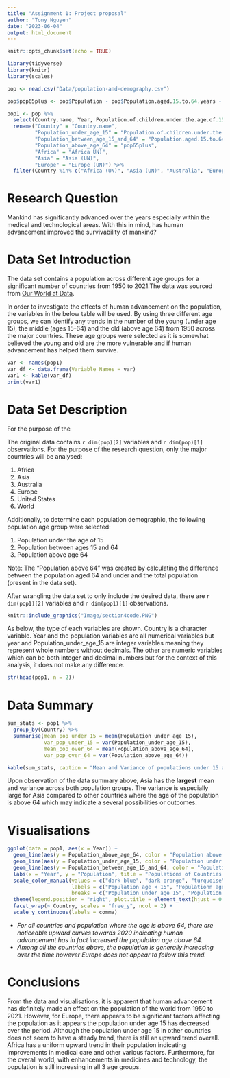```yaml
---
title: "Assignment 1: Project proposal"
author: "Tony Nguyen"
date: "2023-06-04"
output: html_document
---
```


```r
knitr::opts_chunk$set(echo = TRUE)
```


```r
library(tidyverse)
library(knitr)
library(scales)

pop <- read.csv("Data/population-and-demography.csv")

pop$pop65plus <- pop$Population - pop$Population.aged.15.to.64.years - pop$Population.of.children.under.the.age.of.15

pop1 <- pop %>%
  select(Country.name, Year, Population.of.children.under.the.age.of.15, Population.aged.15.to.64.years, pop65plus) %>%
  rename("Country" = "Country.name", 
         "Population_under_age_15" = "Population.of.children.under.the.age.of.15", 
         "Population_between_age_15_and_64" = "Population.aged.15.to.64.years", 
         "Population_above_age_64" = "pop65plus",
         "Africa" = "Africa UN)",
         "Asia" = "Asia (UN)",
         "Europe" = "Europe (UN)") %>%
  filter(Country %in% c("Africa (UN)", "Asia (UN)", "Australia", "Europe (UN)", "United States", "World"))
```


# Research Question

Mankind has significantly advanced over the years especially within the medical and technological areas. With this in mind, has human advancement improved the survivability of mankind? 

# Data Set Introduction

The data set contains a population across different age groups for a significant number of countries from 1950 to 2021.The data was sourced from [Our World at Data](https://ourworldindata.org/world-population-growth). 

In order to investigate the effects of human advancement on the population, the variables in the below table will be used. By using three different age groups, we can identify any trends in the number of the young (under age 15), the middle (ages 15-64) and the old (above age 64) from 1950 across the major countries. These age groups were selected as it is somewhat believed the young and old are the more vulnerable and if human advancement has helped them survive. 

```r
var <- names(pop1)
var_df <- data.frame(Variable_Names = var)
var1 <- kable(var_df)
print(var1)

```


# Data Set Description

For the purpose of the 

The original data contains `r dim(pop)[2]` variables and `r dim(pop)[1]` observations. For the purpose of the research question, only the major countries will be analysed:

1. Africa
2. Asia
3. Australia
4. Europe
5. United States
6. World

Additionally, to determine each population demographic, the following population age group were selected:

1. Population under the age of 15
2. Population between ages 15 and 64
3. Population above age 64

Note: The "Population above 64" was created by calculating the difference between the population aged 64 and under and the total population (present in the data set).

After wrangling the data set to only include the desired data, there are `r dim(pop1)[2]` variables and `r dim(pop1)[1]` observations. 

```r
knitr::include_graphics("Image/section4code.PNG")
```

As below, the type of each variables are shown. Country is a character variable. Year and the population variables are all numerical variables but year and Population_under_age_15 are integer variables meaning they represent whole numbers without decimals. The other are numeric variables which can be both integer and decimal numbers but for the context of this analysis, it does not make any difference. 

```r
str(head(pop1, n = 2))
```


# Data Summary


```r
sum_stats <- pop1 %>%
  group_by(Country) %>%
  summarise(mean_pop_under_15 = mean(Population_under_age_15),
            var_pop_under_15 = var(Population_under_age_15),
            mean_pop_over_64 = mean(Population_above_age_64),
            var_pop_over_64 = var(Population_above_age_64))

kable(sum_stats, caption = "Mean and Variance of populations under 15 and above 64 of each country.", format.args = list(big.mark = ",", scientific = FALSE))

```

Upon observation of the data summary above, Asia has the **largest** mean and variance across both population groups. The variance is especially large for Asia compared to other countries where the age of the population is above 64 which may indicate a several possibilities or outcomes.


# Visualisations

```r


ggplot(data = pop1, aes(x = Year)) +
  geom_line(aes(y = Population_above_age_64, color = "Population above age 64")) +
  geom_line(aes(y = Population_under_age_15, color = "Population under age 15")) +
  geom_line(aes(y = Population_between_age_15_and_64, color = "Population between age 15 and 64")) +
  labs(x = "Year", y = "Population", title = "Populations of Countries Over Time", color = "Population Type") +
  scale_color_manual(values = c("dark blue", "dark orange", "turquoise"),
                     labels = c("Population age < 15", "Populationn age 15-64", "Population age > 64"),
                     breaks = c("Population under age 15", "Population between age 15 and 64", "Population above age 64")) +
  theme(legend.position = "right", plot.title = element_text(hjust = 0.5)) +
  facet_wrap(~ Country, scales = "free_y", ncol = 2) +
  scale_y_continuous(labels = comma)

```

* _For all countries and population where the age is above 64, there are noticeable upward curves towards 2020 indicating human advancement has in fact increased the population age above 64._
* _Among all the countries above, the population is generally increasing over the time however Europe does not appear to follow this trend._

# Conclusions

From the data and visualisations, it is apparent that human advancement has definitely made an effect on the population of the world from 1950 to 2021. However, for Europe, there appears to be significant factors affecting the population as it appears the population under age 15 has decreased over the period. Although the population under age 15 in other countries does not seem to have a steady trend, there is still an upward trend overall. Africa has a uniform upward trend in their population indicating improvements in medical care and other various factors. Furthermore, for the overall world, with enhancements in medicines and technology, the population is still increasing in all 3 age groups. 